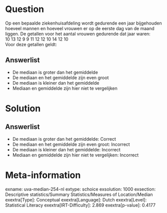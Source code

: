 Question
========

Op een bepaalde ziekenhuisafdeling wordt gedurende een jaar bijgehouden
hoeveel mannen en hoeveel vrouwen er op de eerste dag van de maand
liggen. De getallen voor het aantal vrouwen gedurende dat jaar waren:\
10 13 12 9 9 11 12 12 10 14 12 10\
Voor deze getallen geldt:

Answerlist
----------

* De mediaan is groter dan het gemiddelde
* De mediaan en het gemiddelde zijn even groot
* De mediaan is kleiner dan het gemiddelde
* Mediaan en gemiddelde zijn hier niet te vergelijken

Solution
========

Answerlist
----------

* De mediaan is groter dan het gemiddelde: Correct
* De mediaan en het gemiddelde zijn even groot: Incorrect
* De mediaan is kleiner dan het gemiddelde: Incorrect
* Mediaan en gemiddelde zijn hier niet te vergelijken: Incorrect

Meta-information
================
exname: uva-median-254-nl
extype: schoice
exsolution: 1000
exsection: Descriptive statistics/Summary Statistics/Measures of Location/Median
exextra[Type]: Conceptual
exextra[Language]: Dutch
exextra[Level]: Statistical Literacy
exextra[IRT-Difficulty]: 2.869
exextra[p-value]: 0.4177
